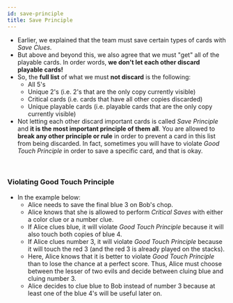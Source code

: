 ```yaml
---
id: save-principle
title: Save Principle
---
```



<BeginnersGuideProgress id="save-principle" />

- Earlier, we explained that the team must save certain types of cards with _Save Clues_.
- But above and beyond this, we also agree that we must "get" all of the playable cards. In order words, **we don't let each other discard playable cards!**
- So, the **full list** of what we must **not discard** is the following:
  - All 5's
  - Unique 2's (i.e. 2's that are the only copy currently visible)
  - Critical cards (i.e. cards that have all other copies discarded)
  - Unique playable cards (i.e. playable cards that are the only copy currently visible)
- Not letting each other discard important cards is called _Save Principle_ and **it is the most important principle of them all**. You are allowed to **break any other principle or rule** in order to prevent a card in this list from being discarded. In fact, sometimes you will have to violate _Good Touch Principle_ in order to save a specific card, and that is okay.

<br />

### Violating Good Touch Principle

- In the example below:
  - Alice needs to save the final blue 3 on Bob's chop.
  - Alice knows that she is allowed to perform _Critical Saves_ with either a color clue or a number clue.
  - If Alice clues blue, it will violate _Good Touch Principle_ because it will also touch both copies of blue 4.
  - If Alice clues number 3, it will violate _Good Touch Principle_ because it will touch the red 3 (and the red 3 is already played on the stacks).
  - Here, Alice knows that it is better to violate _Good Touch Principle_ than to lose the chance at a perfect score. Thus, Alice must choose between the lesser of two evils and decide between cluing blue and cluing number 3.
  - Alice decides to clue blue to Bob instead of number 3 because at least one of the blue 4's will be useful later on.

<SavePrinciple />

